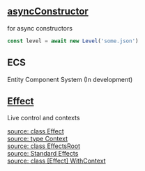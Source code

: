 ## [asyncConstructor](asyncConstructor/asyncConstructor)
for async constructors

```typescript
const level = await new Level('some.json')
```

## ECS
Entity Component System
(In development)

## [Effect](effect/Effect)
Live control and contexts<br/>

[source: class Effect](effect/_Effect.ts)<br/>
[source: type Context](effect/_Context.ts)<br/>
[source: class EffectsRoot](effect/_EffectsRoot.ts)<br/>
[source: Standard Effects](effect/_standard-effects.ts)<br/>
[source: class [Effect] WithContext](effect/_WithContext.ts)
